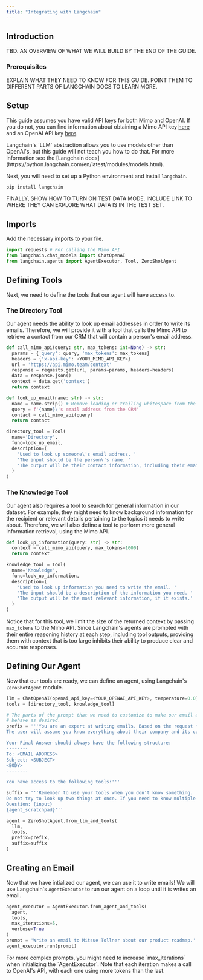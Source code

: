 ```yaml
---
title: "Integrating with Langchain"
---
```


## Introduction

TBD. AN OVERVIEW OF WHAT WE WILL BUILD BY THE END OF THE GUIDE.

### Prerequisites

EXPLAIN WHAT THEY NEED TO KNOW FOR THIS GUIDE. POINT THEM TO DIFFERENT PARTS OF LANGCHAIN DOCS TO LEARN MORE.

## Setup

This guide assumes you have valid API keys for both Mimo and OpenAI. If you do not, you can find information about obtaining a Mimo API key [here](/api-reference/overview/authentication) and an OpenAI API key [here](https://platform.openai.com/docs/api-reference/authentication).

<Note>
  Langchain's `LLM` abstraction allows you to use models other than OpenAI's,
  but this guide will not teach you how to do that. For more information see the
  [Langchain docs](https://python.langchain.com/en/latest/modules/models.html).
</Note>

Next, you will need to set up a Python environment and install `langchain`.

```bash
pip install langchain
```

FINALLY, SHOW HOW TO TURN ON TEST DATA MODE. INCLUDE LINK TO WHERE THEY CAN EXPLORE WHAT DATA IS IN THE TEST SET.

## Imports

Add the necessary imports to your file.

```python mimo-langchain-guide.py
import requests # For calling the Mimo API
from langchain.chat_models import ChatOpenAI
from langchain.agents import AgentExecutor, Tool, ZeroShotAgent
```

## Defining Tools

Next, we need to define the tools that our agent will have access to.

### The Directory Tool

Our agent needs the ability to look up email addresses in order to write its emails. Therefore, we will provide it with a tool that calls the Mimo API to retrieve a contact from our CRM that will contain a person's email address.

```python mimo-langchain-guide.py
def call_mimo_api(query: str, max_tokens: int=None) -> str:
  params = {'query': query, 'max_tokens': max_tokens}
  headers = {'x-api-key': <YOUR_MIMO_API_KEY>}
  url = 'https://api.mimo.team/context'
  response = requests.get(url, params=params, headers=headers)
  data = response.json()
  context = data.get('context')
  return context

def look_up_email(name: str) -> str:
  name = name.strip() # Remove leading or trailing whitespace from the name
  query = f'{name}\'s email address from the CRM'
  contact = call_mimo_api(query)
  return contact

directory_tool = Tool(
  name='Directory',
  func=look_up_email,
  description=(
    'Used to look up someone\'s email address. '
    'The input should be the person\'s name. '
    'The output will be their contact information, including their email.'
  )
)
```

### The Knowledge Tool

Our agent also requires a tool to search for general information in our dataset. For example, they might need to know background information for the recipient or relevant details pertaining to the topics it needs to write about. Therefore, we will also define a tool to perform more general information retrieval, using the Mimo API.

```python mimo-langchain-guide.py
def look_up_information(query: str) -> str:
  context = call_mimo_api(query, max_tokens=1000)
  return context

knowledge_tool = Tool(
  name='Knowledge',
  func=look_up_information,
  description=(
    'Used to look up information you need to write the email. '
    'The input should be a description of the information you need. '
    'The output will be the most relevant information, if it exists.'
  )
)
```

Notice that for this tool, we limit the size of the returned context by passing `max_tokens` to the Mimo API. Since Langchain's agents are prompted with their entire reasoning history at each step, including tool outputs, providing them with context that is too large inhibits their ability to produce clear and accurate responses.

## Defining Our Agent

Now that our tools are ready, we can define an agent, using Langchain's `ZeroShotAgent` module.

```python mimo-langchain-demo.py
llm = ChatOpenAI(openai_api_key=<YOUR_OPENAI_API_KEY>, temperature=0.0)
tools = [directory_tool, knowledge_tool]

# The parts of the prompt that we need to customize to make our email agent
# behave as desired.
prefix = '''You are an expert at writing emails. Based on the request from the user, write an email to the best of your ability.
The user will assume you know everything about their company and its customers. Since you don't, use your tools to look up information as needed.

Your Final Answer should always have the following structure:
--------
To: <EMAIL ADDRESS>
Subject: <SUBJECT>
<BODY>
--------

You have access to the following tools:'''

suffix = '''Remember to use your tools when you don't know something.
Do not try to look up two things at once. If you need to know multiple things, use your tools multiple times.
Question: {input}
{agent_scratchpad}'''

agent = ZeroShotAgent.from_llm_and_tools(
  llm,
  tools,
  prefix=prefix,
  suffix=suffix
)
```

## Creating an Email

Now that we have intialized our agent, we can use it to write emails! We will use Langchain's `AgentExecutor` to run our agent on a loop until it is writes an email.

```python mimo-langchain-demo.py
agent_executor = AgentExecutor.from_agent_and_tools(
  agent,
  tools,
  max_iterations=5,
  verbose=True
)
prompt = 'Write an email to Mitsue Tollner about our product roadmap.'
agent_executor.run(prompt)
```

<Note>
  For more complex prompts, you might need to increase `max_iterations` when
  initializing the `AgentExecutor`. Note that each iteration makes a call to
  OpenAI's API, with each one using more tokens than the last.
</Note>
